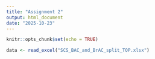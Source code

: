 ```yaml
---
title: "Assignment 2"
output: html_document
date: "2025-10-23"
---
```


```r
knitr::opts_chunk$set(echo = TRUE)
```

```r

data <- read_excel("SCS_BAC_and_BrAC_split_TOP.xlsx")

```
